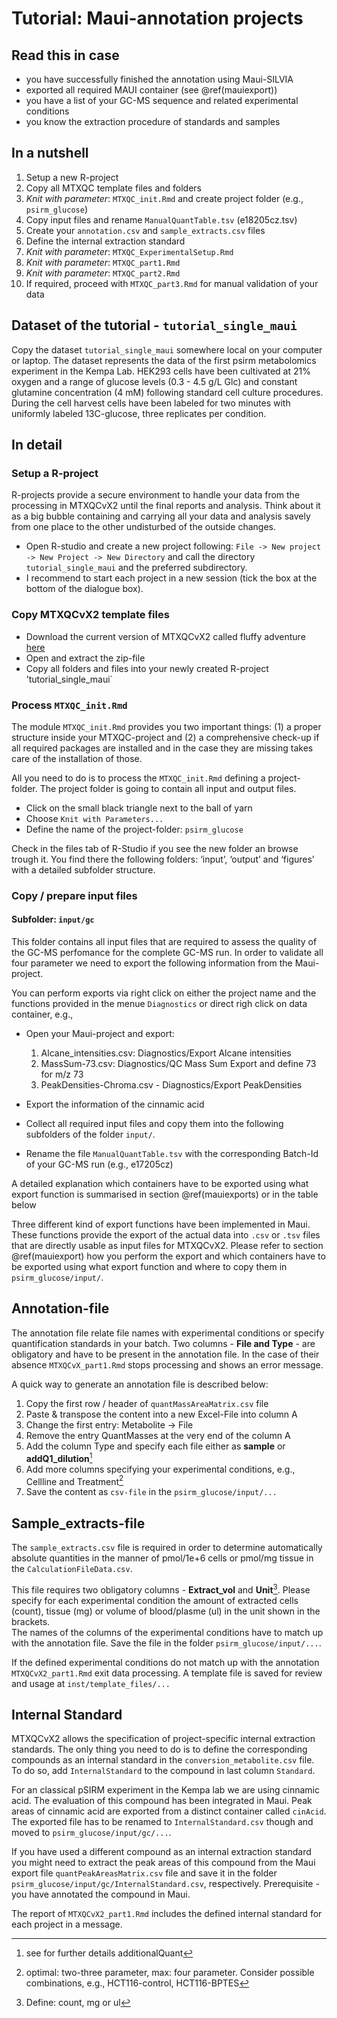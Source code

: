 # Tutorial: Maui-annotation projects{#maui}

## Read this in case

- you have successfully finished the annotation using Maui-SILVIA
- exported all required MAUI container (see \@ref(mauiexport))
- you have a list of your GC-MS sequence and related experimental conditions
- you know the extraction procedure of standards and samples

## In a nutshell{#nutshellmaui}

1. Setup a new R-project 
2. Copy all MTXQC template files and folders
3. *Knit with parameter*: `MTXQC_init.Rmd` and create project folder (e.g., `psirm_glucose`)
4. Copy input files and rename `ManualQuantTable.tsv` (e18205cz.tsv) 
5. Create your `annotation.csv` and `sample_extracts.csv` files
6. Define the internal extraction standard
7. *Knit with parameter*: `MTXQC_ExperimentalSetup.Rmd` 
8. *Knit with parameter*: `MTXQC_part1.Rmd` 
9. *Knit with parameter*: `MTXQC_part2.Rmd` 
10. If required, proceed with `MTXQC_part3.Rmd` for manual validation of your data

## Dataset of the tutorial - `tutorial_single_maui`

Copy the dataset `tutorial_single_maui` somewhere local on your computer or laptop. The dataset represents the data of the first psirm metabolomics experiment in the Kempa Lab. HEK293 cells have been cultivated at 21\% oxygen and a range of glucose levels (0.3 - 4.5 g/L Glc) and constant glutamine concentration (4 mM) following standard cell culture procedures. During the cell harvest cells have been labeled for two minutes with uniformly labeled 13C-glucose, three replicates per condition.


## In detail

### Setup a R-project

R-projects provide a secure environment to handle your data from the processing in MTXQCvX2 until the final reports and analysis. Think about it as a big bubble containing and carrying all your data and analysis savely from one place to the other undisturbed of the outside changes.

* Open R-studio and create a new project following: `File -> New project -> New Project -> New Directory` and call the directory `tutorial_single_maui` and the preferred subdirectory. 
* I recommend to start each project in a new session (tick the box at the bottom of the dialogue box).

### Copy MTXQCvX2 template files

* Download the current version of MTXQCvX2 called fluffy adventure [here](github.com/ChrisZasada/fluffy_adventure)
* Open and extract the zip-file
* Copy all folders and files into your newly created R-project 'tutorial_single_maui`

### Process `MTXQC_init.Rmd`

The module `MTXQC_init.Rmd` provides you two important things: (1) a proper structure inside your MTXQC-project and (2) a comprehensive check-up if all required packages are installed and in the case they are missing takes care of the installation of those.

All you need to do is to process the `MTXQC_init.Rmd` defining a project-folder. The project folder is going to contain all input and output files.

* Click on the small black triangle next to the ball of yarn
* Choose `Knit with Parameters...`
* Define the name of the project-folder: `psirm_glucose`

Check in the files tab of R-Studio if you see the new folder an browse trough it. You find there the following folders: 'input', 'output' and 'figures' with a detailed subfolder structure.

### Copy / prepare input files

#### Subfolder: `input/gc`

This folder contains all input files that are required to assess the quality of the GC-MS perfomance for the complete GC-MS run. In order to validate all four parameter we need to export the following information from the Maui-project.

You can perform exports via right click on either the project name and the functions provided in the menue `Diagnostics` or direct righ click on data container, e.g., 

* Open your Maui-project and export:
  1. Alcane_intensities.csv: Diagnostics/Export Alcane intensities
  2. MassSum-73.csv: Diagnostics/QC Mass Sum Export and define 73 for m/z 73
  3. PeakDensities-Chroma.csv - Diagnostics/Export PeakDensities
* Export the information of the cinnamic acid 




* Collect all required input files and copy them into the following subfolders of the folder `input/`.
* Rename the file `ManualQuantTable.tsv` with the corresponding Batch-Id of your GC-MS run (e.g., e17205cz)

A detailed explanation which containers have to be exported using what export function is summarised in section \@ref(mauiexports) or in the table below







Three different kind of export functions have been implemented in Maui. These functions provide the export of the actual data into `.csv` or `.tsv` files that are directly usable as input files for MTXQCvX2. 
Please refer to section \@ref(mauiexport) how you perform the export and which containers have to be exported using what export function and where to copy them in `psirm_glucose/input/`.



## Annotation-file

The annotation file relate file names with experimental conditions or specify quantification standards in your batch. Two columns - **File and Type** - are obligatory and have to be present in the annotation file. In the case of their absence `MTXQCvX_part1.Rmd` stops processing and shows an error message.

A quick way to generate an annotation file is described below:

1. Copy the first row / header of `quantMassAreaMatrix.csv` file
2. Paste & transpose the content into a new Excel-File into column A
3. Change the first entry: Metabolite -> File
4. Remove the entry QuantMasses at the very end of the column A
5. Add the column Type and specify each file either as **sample** or **addQ1_dilution**^[see for further details additionalQuant]
6. Add more columns specifying your experimental conditions, e.g., Cellline and Treatment^[optimal: two-three parameter, max: four parameter. Consider possible combinations, e.g., HCT116-control, HCT116-BPTES]
7. Save the content as `csv-file` in the `psirm_glucose/input/...`

## Sample_extracts-file

The `sample_extracts.csv` file is required in order to determine automatically absolute quantities in the manner of pmol/1e+6 cells or pmol/mg tissue in the `CalculationFileData.csv`.

This file requires two obligatory columns - **Extract_vol** and **Unit**^[Define: count, mg or ul]. Please specify for each experimental condition the amount of extracted cells (count), tissue (mg) or volume of blood/plasme (ul) in the unit shown in the brackets.  
The names of the columns of the experimental conditions have to match up with the annotation file. Save the file in the folder `psirm_glucose/input/...`. 

If the defined experimental conditions do not match up with the annotation `MTXQCvX2_part1.Rmd` exit data processing. A template file is saved for review and usage at `inst/template_files/...` 

## Internal Standard

MTXQCvX2 allows the specification of project-specific internal extraction standards. The only thing you need to do is to define the corresponding compounds as an internal standard in the `conversion_metabolite.csv` file. To do so, add `InternalStandard` to the compound in last column `Standard`.

For an classical pSIRM experiment in the Kempa lab we are using cinnamic acid. The evaluation of this compound has been integrated in Maui. Peak areas of cinnamic acid are exported from a distinct container called `cinAcid`. The exported file has to be renamed to `InternalStandard.csv` though and moved to `psirm_glucose/input/gc/...`.

If you have used a different compound as an internal extraction standard you might need to extract the peak areas of this compound from the Maui export file `quantPeakAreasMatrix.csv` file and save it in the folder `psirm_glucose/input/gc/InternalStandard.csv`, respectively. Prerequisite - you have annotated the compound in Maui.

The report of `MTXQCvX2_part1.Rmd` includes the defined internal standard for each project in a message.
